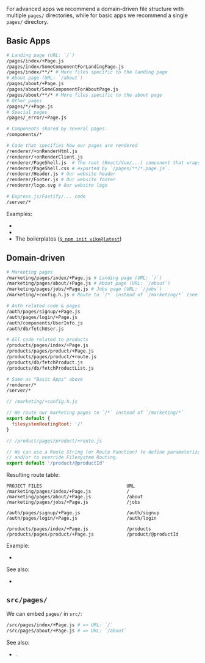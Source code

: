 
<TourRecommendation />

For advanced apps we recommend a domain-driven file structure with multiple `pages/` directories,
while for basic apps we recommend a single `pages/` directory.

## Basic Apps

```bash
# Landing page (URL: `/`)
/pages/index/+Page.js
/pages/index/SomeComponentForLandingPage.js
/pages/index/**/* # More files specific to the landing page
# About page (URL: `/about`)
/pages/about/+Page.js
/pages/about/SomeComponentForAboutPage.js
/pages/about/**/* # More files specific to the about page
# Other pages
/pages/*/+Page.js
# Special pages
/pages/_error/+Page.js

# Components shared by several pages
/components/*

# Code that specifies how our pages are rendered
/renderer/+onRenderHtml.js
/renderer/+onRenderClient.js
/renderer/PageShell.js  # The root (React/Vue/...) component that wraps the `Page` component
/renderer/PageShell.css # exported by `/pages/**/*.page.js`.
/renderer/Header.js # Our website header
/renderer/Footer.js # Our website footer
/renderer/logo.svg # Our website logo

# Express.js/Fastify/... code
/server/*
```

Examples:
- <Link href='/examples/react-v1/' />
- <Link href='/examples/vue-v1/' />
- The boilerplates ([`$ npm init vike@latest`](/scaffold))

## Domain-driven

```bash
# Marketing pages
/marketing/pages/index/+Page.js # Landing page (URL: `/`)
/marketing/pages/about/+Page.js # About page (URL: `/about`)
/marketing/pages/jobs/+Page.js # Jobs page (URL: `/jobs`)
/marketing/+config.h.js # Route to `/*` instead of `/marketing/*` (see below)

# Auth related code & pages
/auth/pages/signup/+Page.js
/auth/pages/login/+Page.js
/auth/components/UserInfo.js
/auth/db/fetchUser.js

# All code related to products
/products/pages/index/+Page.js
/products/pages/product/+Page.js
/products/pages/product/+route.js
/products/db/fetchProduct.js
/products/db/fetchProductList.js

# Same as "Basic Apps" above
/renderer/*
/server/*
```

```js
// /marketing/+config.h.js

// We route our marketing pages to `/*` instead of `/marketing/*`
export default {
  filesystemRoutingRoot: '/'
}
```

```js
// /product/pages/product/+route.js

// We can use a Route String (or Route Function) to define parameterized routes
// and/or to override Filesystem Routing.
export default '/product/@productId'
```

Resulting route table:

```
PROJECT FILES                               URL
/marketing/pages/index/+Page.js             /
/marketing/pages/about/+Page.js             /about
/marketing/pages/jobs/+Page.js              /jobs

/auth/pages/signup/+Page.js                 /auth/signup
/auth/pages/login/+Page.js                  /auth/login

/products/pages/index/+Page.js              /products
/products/pages/product/+Page.js            /product/@productId
```

Example:
 - <Link href='/examples/file-structure-domain-driven-v1/' />

See also:
- <Link href="/filesystemRoutingRoot" />

## `src/pages/`

We can embed `pages/` in `src/`:

```bash
/src/pages/index/+Page.js # => URL: `/`
/src/pages/about/+Page.js # => URL: `/about`
```

See also:
 - <Link href="/filesystem-routing" />.
